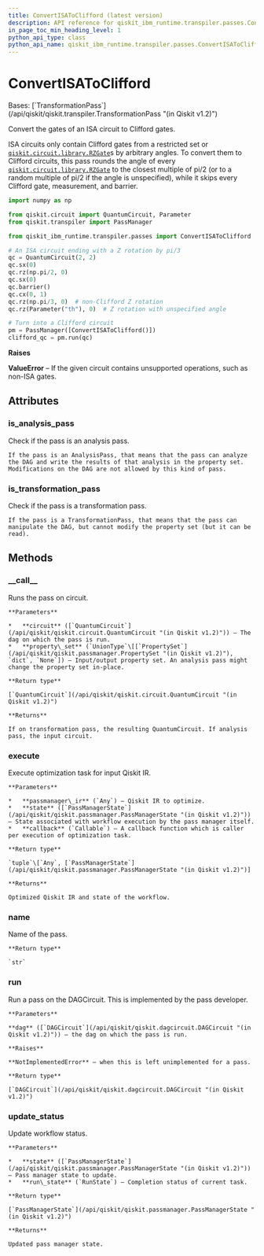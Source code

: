 ```yaml
---
title: ConvertISAToClifford (latest version)
description: API reference for qiskit_ibm_runtime.transpiler.passes.ConvertISAToClifford in the latest version of qiskit-ibm-runtime
in_page_toc_min_heading_level: 1
python_api_type: class
python_api_name: qiskit_ibm_runtime.transpiler.passes.ConvertISAToClifford
---
```


# ConvertISAToClifford

<Class id="qiskit_ibm_runtime.transpiler.passes.ConvertISAToClifford" isDedicatedPage={true} github="https://github.com/Qiskit/qiskit-ibm-runtime/tree/stable/0.33/qiskit_ibm_runtime/transpiler/passes/cliffordization/convert_isa_to_clifford.py#L29-L81" signature="ConvertISAToClifford(*args, **kwargs)" modifiers="class">
  Bases: [`TransformationPass`](/api/qiskit/qiskit.transpiler.TransformationPass "(in Qiskit v1.2)")

  Convert the gates of an ISA circuit to Clifford gates.

  ISA circuits only contain Clifford gates from a restricted set or [`qiskit.circuit.library.RZGate`](/api/qiskit/qiskit.circuit.library.RZGate "(in Qiskit v1.2)")s by arbitrary angles. To convert them to Clifford circuits, this pass rounds the angle of every [`qiskit.circuit.library.RZGate`](/api/qiskit/qiskit.circuit.library.RZGate "(in Qiskit v1.2)") to the closest multiple of pi/2 (or to a random multiple of pi/2 if the angle is unspecified), while it skips every Clifford gate, measurement, and barrier.

  ```python
  import numpy as np

  from qiskit.circuit import QuantumCircuit, Parameter
  from qiskit.transpiler import PassManager

  from qiskit_ibm_runtime.transpiler.passes import ConvertISAToClifford

  # An ISA circuit ending with a Z rotation by pi/3
  qc = QuantumCircuit(2, 2)
  qc.sx(0)
  qc.rz(np.pi/2, 0)
  qc.sx(0)
  qc.barrier()
  qc.cx(0, 1)
  qc.rz(np.pi/3, 0)  # non-Clifford Z rotation
  qc.rz(Parameter("th"), 0)  # Z rotation with unspecified angle

  # Turn into a Clifford circuit
  pm = PassManager([ConvertISAToClifford()])
  clifford_qc = pm.run(qc)
  ```

  **Raises**

  **ValueError** – If the given circuit contains unsupported operations, such as non-ISA gates.

  ## Attributes

  ### is\_analysis\_pass

  <Attribute id="qiskit_ibm_runtime.transpiler.passes.ConvertISAToClifford.is_analysis_pass">
    Check if the pass is an analysis pass.

    If the pass is an AnalysisPass, that means that the pass can analyze the DAG and write the results of that analysis in the property set. Modifications on the DAG are not allowed by this kind of pass.
  </Attribute>

  ### is\_transformation\_pass

  <Attribute id="qiskit_ibm_runtime.transpiler.passes.ConvertISAToClifford.is_transformation_pass">
    Check if the pass is a transformation pass.

    If the pass is a TransformationPass, that means that the pass can manipulate the DAG, but cannot modify the property set (but it can be read).
  </Attribute>

  ## Methods

  ### \_\_call\_\_

  <Function id="qiskit_ibm_runtime.transpiler.passes.ConvertISAToClifford.__call__" signature="__call__(circuit, property_set=None)">
    Runs the pass on circuit.

    **Parameters**

    *   **circuit** ([`QuantumCircuit`](/api/qiskit/qiskit.circuit.QuantumCircuit "(in Qiskit v1.2)")) – The dag on which the pass is run.
    *   **property\_set** (`UnionType`\[[`PropertySet`](/api/qiskit/qiskit.passmanager.PropertySet "(in Qiskit v1.2)"), `dict`, `None`]) – Input/output property set. An analysis pass might change the property set in-place.

    **Return type**

    [`QuantumCircuit`](/api/qiskit/qiskit.circuit.QuantumCircuit "(in Qiskit v1.2)")

    **Returns**

    If on transformation pass, the resulting QuantumCircuit. If analysis pass, the input circuit.
  </Function>

  ### execute

  <Function id="qiskit_ibm_runtime.transpiler.passes.ConvertISAToClifford.execute" signature="execute(passmanager_ir, state, callback=None)">
    Execute optimization task for input Qiskit IR.

    **Parameters**

    *   **passmanager\_ir** (`Any`) – Qiskit IR to optimize.
    *   **state** ([`PassManagerState`](/api/qiskit/qiskit.passmanager.PassManagerState "(in Qiskit v1.2)")) – State associated with workflow execution by the pass manager itself.
    *   **callback** (`Callable`) – A callback function which is caller per execution of optimization task.

    **Return type**

    `tuple`\[`Any`, [`PassManagerState`](/api/qiskit/qiskit.passmanager.PassManagerState "(in Qiskit v1.2)")]

    **Returns**

    Optimized Qiskit IR and state of the workflow.
  </Function>

  ### name

  <Function id="qiskit_ibm_runtime.transpiler.passes.ConvertISAToClifford.name" signature="name()">
    Name of the pass.

    **Return type**

    `str`
  </Function>

  ### run

  <Function id="qiskit_ibm_runtime.transpiler.passes.ConvertISAToClifford.run" github="https://github.com/Qiskit/qiskit-ibm-runtime/tree/stable/0.33/qiskit_ibm_runtime/transpiler/passes/cliffordization/convert_isa_to_clifford.py#L66-L81" signature="run(dag)">
    Run a pass on the DAGCircuit. This is implemented by the pass developer.

    **Parameters**

    **dag** ([`DAGCircuit`](/api/qiskit/qiskit.dagcircuit.DAGCircuit "(in Qiskit v1.2)")) – the dag on which the pass is run.

    **Raises**

    **NotImplementedError** – when this is left unimplemented for a pass.

    **Return type**

    [`DAGCircuit`](/api/qiskit/qiskit.dagcircuit.DAGCircuit "(in Qiskit v1.2)")
  </Function>

  ### update\_status

  <Function id="qiskit_ibm_runtime.transpiler.passes.ConvertISAToClifford.update_status" signature="update_status(state, run_state)">
    Update workflow status.

    **Parameters**

    *   **state** ([`PassManagerState`](/api/qiskit/qiskit.passmanager.PassManagerState "(in Qiskit v1.2)")) – Pass manager state to update.
    *   **run\_state** (`RunState`) – Completion status of current task.

    **Return type**

    [`PassManagerState`](/api/qiskit/qiskit.passmanager.PassManagerState "(in Qiskit v1.2)")

    **Returns**

    Updated pass manager state.
  </Function>
</Class>

